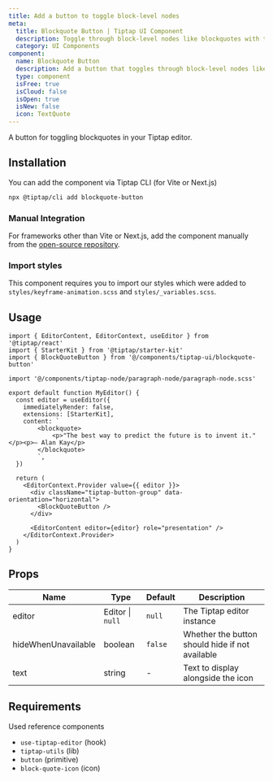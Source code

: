 ```yaml
---
title: Add a button to toggle block-level nodes
meta:
  title: Blockquote Button | Tiptap UI Component
  description: Toggle through block-level nodes like blockquotes with the Blockquote Button. More in the docs.
  category: UI Components
component:
  name: Blockquote Button
  description: Add a button that toggles through block-level nodes like blockquotes.
  type: component
  isFree: true
  isCloud: false
  isOpen: true
  isNew: false
  icon: TextQuote
---
```



A button for toggling blockquotes in your Tiptap editor.

<CodeDemo isScrollable src="https://template.tiptap.dev/preview/tiptap-ui/blockquote-button" />

## Installation

You can add the component via Tiptap CLI (for Vite or Next.js)

```bash
npx @tiptap/cli add blockquote-button
```

### Manual Integration

For frameworks other than Vite or Next.js, add the component manually from the [open-source repository](https://github.com/ueberdosis/tiptap-ui-components/tree/main/apps/web/src/components/tiptap-ui/node-button).

### Import styles

This component requires you to import our styles which were added to `styles/keyframe-animation.scss` and `styles/_variables.scss`.

## Usage

```tsx
import { EditorContent, EditorContext, useEditor } from '@tiptap/react'
import { StarterKit } from '@tiptap/starter-kit'
import { BlockQuoteButton } from '@/components/tiptap-ui/blockquote-button'

import '@/components/tiptap-node/paragraph-node/paragraph-node.scss'

export default function MyEditor() {
  const editor = useEditor({
    immediatelyRender: false,
    extensions: [StarterKit],
    content: `
        <blockquote>
            <p>"The best way to predict the future is to invent it."</p><p>— Alan Kay</p>
        </blockquote>
        `,
  })

  return (
    <EditorContext.Provider value={{ editor }}>
      <div className="tiptap-button-group" data-orientation="horizontal">
        <BlockQuoteButton />
      </div>

      <EditorContent editor={editor} role="presentation" />
    </EditorContext.Provider>
  )
}
```

## Props

| Name                | Type             | Default | Description                                     |
| ------------------- | ---------------- | ------- | ----------------------------------------------- |
| editor              | Editor \| `null` | `null`  | The Tiptap editor instance                      |
| hideWhenUnavailable | boolean          | `false` | Whether the button should hide if not available |
| text                | string           | -       | Text to display alongside the icon              |

## Requirements

Used reference components

- `use-tiptap-editor` (hook)
- `tiptap-utils` (lib)
- `button` (primitive)
- `block-quote-icon` (icon)
